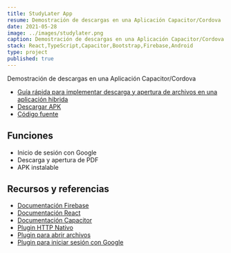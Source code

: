```yaml
---
title: StudyLater App
resume: Demostración de descargas en una Aplicación Capacitor/Cordova
date: 2021-05-28
image: ../images/studylater.png
caption: Demostración de descargas en una Aplicación Capacitor/Cordova
stack: React,TypeScript,Capacitor,Bootstrap,Firebase,Android
type: project
published: true
---
```


Demostración de descargas en una Aplicación Capacitor/Cordova

- [Guía rápida para implementar descarga y apertura de archivos en una aplicación hibrida](https://dev.to/angelxehg/implementando-descargas-de-archivos-con-capacitor-cordova-4844)
- [Descargar APK](https://github.com/angelxehg/studylater-app/releases)
- [Código fuente](https://github.com/angelxehg/studylater-app)

## Funciones

- Inicio de sesión con Google
- Descarga y apertura de PDF
- APK instalable

## Recursos y referencias

- [Documentación Firebase](https://firebase.google.com/docs)
- [Documentación React](https://es.reactjs.org/)
- [Documentación Capacitor](https://capacitorjs.com/)
- [Plugin HTTP Nativo](https://github.com/silkimen/cordova-plugin-advanced-http)
- [Plugin para abrir archivos](https://github.com/pwlin/cordova-plugin-file-opener2)
- [Plugin para iniciar sesión con Google](https://github.com/EddyVerbruggen/cordova-plugin-googleplus)
